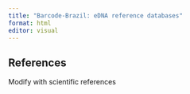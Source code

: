 ```yaml
---
title: "Barcode-Brazil: eDNA reference databases"
format: html
editor: visual
---
```


::: {.content-visible when-format="html"}
# References
:::

Modify with scientific references
